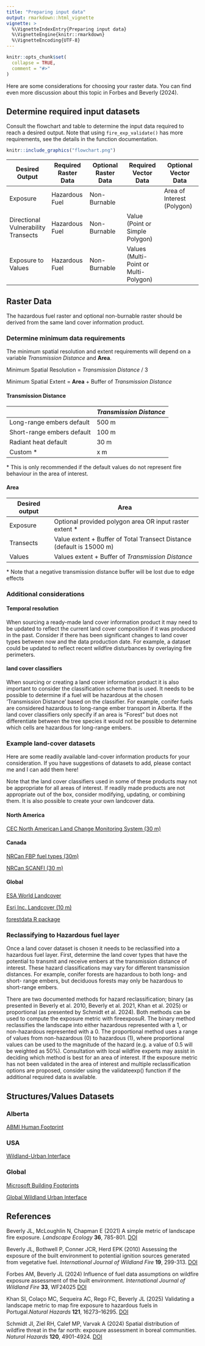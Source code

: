 ```yaml
---
title: "Preparing input data"
output: rmarkdown::html_vignette
vignette: >
  %\VignetteIndexEntry{Preparing input data}
  %\VignetteEngine{knitr::rmarkdown}
  %\VignetteEncoding{UTF-8}
---
```


```r
knitr::opts_chunk$set(
  collapse = TRUE,
  comment = "#>"
)
```

Here are some considerations for choosing your raster data. You can find even more discussion about this topic in Forbes and Beverly (2024).


## Determine required input datasets

Consult the flowchart and table to determine the input data required to reach 
a desired output. Note that using `fire_exp_validate()` has more requirements, see the details in the function documentation.


```r
knitr::include_graphics("flowchart.png")
```


| Desired Output | Required Raster Data | Optional Raster Data | Required Vector Data | Optional Vector Data |
|---------------|---------------|---------------|---------------|---------------|
| Exposure | Hazardous Fuel | Non-Burnable |  | Area of Interest (Polygon) |
| Directional Vulnerability Transects | Hazardous Fuel | Non-Burnable | Value (Point or Simple Polygon) |  |
| Exposure to Values | Hazardous Fuel | Non-Burnable | Values (Multi-Point or Multi-Polygon) |  |

## Raster Data

The hazardous fuel raster and optional non-burnable raster should be derived 
from the same land cover information product.

### Determine minimum data requirements

The minimum spatial resolution and extent requirements will depend on a variable
*Transmission Distance* and **Area**.

Minimum Spatial Resolution = *Transmission Distance* / 3

Minimum Spatial Extent = **Area** + Buffer of *Transmission Distance*

#### Transmission Distance

|                            | *Transmission Distance* |
|----------------------------|-------------------------|
| Long-range embers default  | 500 m                   |
| Short-range embers default | 100 m                   |
| Radiant heat default       | 30 m                    |
| Custom \*                  | x m                     |

\*  This is only recommended if the default values do not represent fire 
behaviour in the area of interest.

#### **Area**

| Desired output | Area |
|-----------------|-------------------------------------------------------|
| Exposure | Optional provided polygon area OR input raster extent \* |
| Transects | Value extent + Buffer of Total Transect Distance (default is 15000 m) |
| Values | Values extent + Buffer of *Transmission Distance* |

\* Note that a negative transmission distance buffer will be lost due to edge 
effects


### Additional considerations

#### Temporal resolution

When sourcing a ready-made land cover information product it may need to be 
updated to reflect the current land cover composition if it was produced in the 
past. Consider if there has been significant changes to land cover types 
between now and the data production date. For example, a dataset could be 
updated to reflect recent wildfire disturbances by overlaying fire perimeters.

#### land cover classifiers

When sourcing or creating a land cover information product it is also important 
to consider the classification scheme that is used. It needs to be possible to 
determine if a fuel will be hazardous at the chosen 'Transmission Distance' 
based on the classifier. For example, conifer fuels are considered hazardous to 
long-range ember transport in Alberta. If the land cover classifiers only 
specify if an area is "Forest" but does not differentiate between the tree 
species it would not be possible to determine which cells are hazardous for 
long-range embers. 


### Example land-cover datasets 

Here are some readily available land-cover information products for your consideration.
If you have suggestions of datasets to add, please contact me and I can add them here!

Note that the land cover classifiers used in some of these products may not be 
appropriate for all areas of interest. If readily made products are not appropriate out of the box, consider modifying, updating, or combining them. It is also possible to create your own landcover data.

#### North America

[CEC North American Land Change Monitoring System (30 m)](https://www.cec.org/north-american-environmental-atlas/land-cover-30m-2020/)

#### Canada

[NRCan FBP fuel types (30m)](https://open.canada.ca/data/dataset/4e66dd2f-5cd0-42fd-b82c-a430044b31de)

[NRCan SCANFI (30 m)](https://open.canada.ca/data/en/dataset/18e6a919-53fd-41ce-b4e2-44a9707c52dc)

#### Global

[ESA World Landcover](https://esa-worldcover.org/en/data-access)

[Esri Inc. Landcover (10 m)](https://livingatlas.arcgis.com/landcover/)

[forestdata R package](https://cidree.github.io/forestdata/)


### Reclassifying to Hazardous fuel layer

Once a land cover dataset is chosen it needs to be reclassified into a hazardous fuel layer. First, determine the land cover types that have the potential to transmit and receive embers at the transmission distance of interest. These hazard classifications may vary for different transmission distances. For example, conifer forests are hazardous to both long- and short- range embers, but deciduous forests may only be hazardous to short-range embers.

There are two documented methods for hazard reclassification; binary (as presented in Beverly et al. 2010, Beverly et al. 2021, Khan et al. 2025) or proportional (as presented by Schmidt et al. 2024). Both methods can be used to compute the exposure metric with fireexposuR. The binary method reclassifies the landscape into either hazardous represented with a 1, or non-hazardous represented with a 0. The proportional method uses a range of values from non-hazardous (0) to hazardous (1), where proportional values can be used to the magnitude of the hazard (e.g. a value of 0.5 will be weighted as 50%). Consultation with local wildfire experts may assist in deciding which method is best for an area of interest. If the exposure metric has not been validated in the area of interest and multiple reclassification options are proposed, consider using the validateexp() function if the additional required data is available.



## Structures/Values Datasets

### Alberta

[ABMI Human Footprint](https://abmi.ca/data-portal/80.html)

### USA 

[Wildland-Urban Interface](https://www.sciencebase.gov/catalog/item/617bfb43d34ea58c3c70038f)

### Global

[Microsoft Building Footprints](https://planetarycomputer.microsoft.com/dataset/ms-buildings)

[Global Wildland Urban Interface](https://silvis.forest.wisc.edu/globalwui/)


## References

Beverly JL, McLoughlin N, Chapman E (2021) A simple metric of landscape fire exposure. *Landscape Ecology* **36**, 785-801. [DOI](https://doi.org/10.1007/s10980-020-01173-8)

Beverly JL, Bothwell P, Conner JCR, Herd EPK (2010) Assessing the exposure of the built environment to potential ignition sources generated from vegetative fuel. *International Journal of Wildland Fire* **19**, 299-313. [DOI](https://doi.org/10.1071/WF09071)


Forbes AM, Beverly JL (2024) Influence of fuel data assumptions on wildfire exposure assessment of the built environment. *International Journal of Wildland Fire* **33**, WF24025 [DOI](https://doi.org/10.1071/WF24025)

Khan SI, Colaço MC, Sequeira AC, Rego FC, Beverly JL (2025) Validating a landscape metric to map fire exposure to hazardous fuels in Portugal.*Natural Hazards* **121**, 16273–16295.
[DOI](https://doi.org/10.1007/s11069-025-07424-8)

Schmidt JI, Ziel RH, Calef MP, Varvak A (2024) Spatial distribution of wildfire threat in the far north: exposure assessment in boreal communities. *Natural Hazards* **120**, 4901-4924. [DOI](https://doi.org/10.1007/s11069-023-06365-4)
